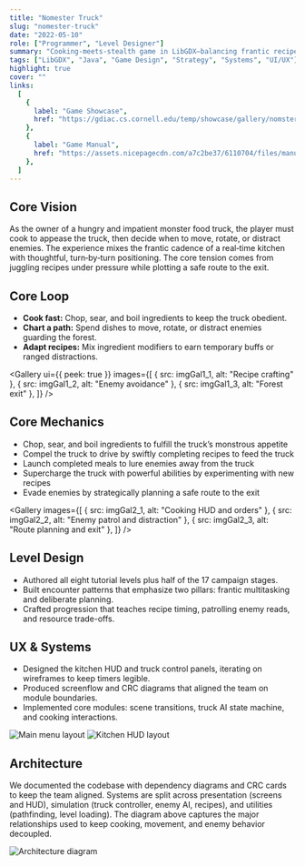 ```yaml
---
title: "Nomester Truck"
slug: "nomester-truck"
date: "2022-05-10"
role: ["Programmer", "Level Designer"]
summary: "Cooking‑meets‑stealth game in LibGDX—balancing frantic recipe crafting with tactical pathing for a monstrous food truck."
tags: ["LibGDX", "Java", "Game Design", "Strategy", "Systems", "UI/UX"]
highlight: true
cover: ""
links:
  [
    {
      label: "Game Showcase",
      href: "https://gdiac.cs.cornell.edu/temp/showcase/gallery/nomster_truck/",
    },
    {
      label: "Game Manual",
      href: "https://assets.nicepagecdn.com/a7c2be37/6110704/files/manual1.pdf",
    },
  ]
---
```




## Core Vision

As the owner of a hungry and impatient monster food truck, the player must cook to appease the truck, then decide when to move, rotate, or distract enemies. The experience mixes the frantic cadence of a real‑time kitchen with thoughtful, turn‑by‑turn positioning. The core tension comes from juggling recipes under pressure while plotting a safe route to the exit.

## Core Loop

- **Cook fast:** Chop, sear, and boil ingredients to keep the truck obedient.
- **Chart a path:** Spend dishes to move, rotate, or distract enemies guarding the forest.
- **Adapt recipes:** Mix ingredient modifiers to earn temporary buffs or ranged distractions.

<Gallery
  ui={{ peek: true }}
  images={[
    { src: imgGal1_1, alt: "Recipe crafting" },
    { src: imgGal1_2, alt: "Enemy avoidance" },
    { src: imgGal1_3, alt: "Forest exit" },
  ]}
/>

## Core Mechanics

- Chop, sear, and boil ingredients to fulfill the truck’s monstrous appetite
- Compel the truck to drive by swiftly completing recipes to feed the truck
- Launch completed meals to lure enemies away from the truck
- Supercharge the truck with powerful abilities by experimenting with new recipes
- Evade enemies by strategically planning a safe route to the exit

<Gallery
  images={[
    { src: imgGal2_1, alt: "Cooking HUD and orders" },
    { src: imgGal2_2, alt: "Enemy patrol and distraction" },
    { src: imgGal2_3, alt: "Route planning and exit" },
  ]}
/>

## Level Design

- Authored all eight tutorial levels plus half of the 17 campaign stages.
- Built encounter patterns that emphasize two pillars: frantic multitasking and deliberate planning.
- Crafted progression that teaches recipe timing, patrolling enemy reads, and resource trade-offs.

## UX & Systems

- Designed the kitchen HUD and truck control panels, iterating on wireframes to keep timers legible.
- Produced screenflow and CRC diagrams that aligned the team on module boundaries.
- Implemented core modules: scene transitions, truck AI state machine, and cooking interactions.

<div className="not-prose my-4 grid grid-cols-1 gap-6 md:grid-cols-2">
  <img src={imgUxLeft} alt="Main menu layout" className="h-auto w-full rounded-md" />
  <img src={imgUxRight} alt="Kitchen HUD layout" className="h-auto w-full rounded-md" />
</div>

## Architecture

We documented the codebase with dependency diagrams and CRC cards to keep the team aligned. Systems are split across presentation (screens and HUD), simulation (truck controller, enemy AI, recipes), and utilities (pathfinding, level loading). The diagram above captures the major relationships used to keep cooking, movement, and enemy behavior decoupled.

<img src={imgArchitecture} alt="Architecture diagram" />
